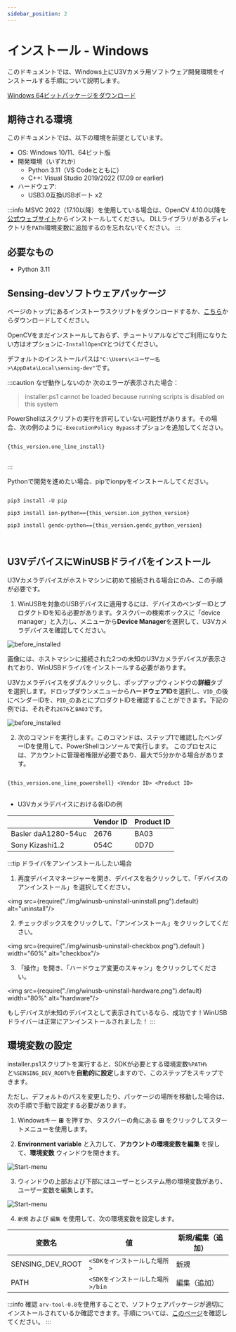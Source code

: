 ```yaml
---
sidebar_position: 2
---
```


# インストール - Windows
このドキュメントでは、Windows上にU3Vカメラ用ソフトウェア開発環境をインストールする手順について説明します。


<div class="jsx-section">
<div class="board">
<a class="card" href={this_version.latest_installer_URL}>Windows 64ビットパッケージをダウンロード</a>
</div></div>

## 期待される環境

このドキュメントでは、以下の環境を前提としています。

* OS: Windows 10/11、64ビット版
* 開発環境（いずれか）
    * Python 3.11（VS Codeとともに）
    * C++: Visual Studio 2019/2022 (17.09 or earlier)
* ハードウェア:
    * USB3.0互換USBポート x2

:::info
MSVC 2022（17.10以降）を使用している場合は、OpenCV 4.10.0以降を[公式ウェブサイト](https://opencv.org/)からインストールしてください。
DLLライブラリがあるディレクトリを`PATH`環境変数に追加するのを忘れないでください。
:::

## 必要なもの

* Python 3.11

## Sensing-devソフトウェアパッケージ

ページのトップにあるインストーラスクリプトをダウンロードするか、<a href={this_version.latest_installer_URL}>こちら</a>からダウンロードしてください。

<AddMsiInstructionIfLatest islatest={this_version.is_latest} version={this_version.latest_version}/>

OpenCVをまだインストールしておらず、チュートリアルなどでご利用になりたい方はオプションに`-InstallOpenCV`とつけてください。

デフォルトのインストールパスは`"C:\Users\<ユーザー名>\AppData\Local\sensing-dev"`です。

:::caution なぜ動作しないのか
次のエラーが表示された場合：

> installer.ps1 cannot be loaded because running scripts is disabled on this system

PowerShellはスクリプトの実行を許可していない可能性があります。その場合、次の例のように`-ExecutionPolicy Bypass`オプションを追加してください。

<pre>
<code class="language-powershell">
{this_version.one_line_install}
</code>
</pre>
:::

Pythonで開発を進めたい場合、pipでionpyをインストールしてください。

<pre>
<code class="language-bash">
pip3 install -U pip<br />
pip3 install ion-python=={this_version.ion_python_version}<br />
pip3 install gendc-python=={this_version.gendc_python_version}<br />
</code>
</pre>


## U3VデバイスにWinUSBドライバをインストール

U3Vカメラデバイスがホストマシンに初めて接続される場合にのみ、この手順が必要です。

1. WinUSBを対象のUSBデバイスに適用するには、デバイスのベンダーIDとプロダクトIDを知る必要があります。タスクバーの検索ボックスに「device manager」と入力し、メニューから**Device Manager**を選択して、U3Vカメラデバイスを確認してください。

![before_installed](./img/winusb-install-before_installed.png)

画像には、ホストマシンに接続された2つの未知のU3Vカメラデバイスが表示されており、WinUSBドライバをインストールする必要があります。

U3Vカメラデバイスをダブルクリックし、ポップアップウィンドウの**詳細**タブを選択します。ドロップダウンメニューから**ハードウェアID**を選択し、`VID_`の後にベンダーIDを、`PID_`のあとにプロダクトIDを確認することができます。下記の例では、それぞれ`2676`と`BA03`です。

![before_installed](./img/winusb-install-vendorid.png)

2. 次のコマンドを実行します。このコマンドは、ステップ1で確認したベンダーIDを使用して、PowerShellコンソールで実行します。
このプロセスには、アカウントに管理者権限が必要であり、最大で5分かかる場合があります。

<pre>
<code class="language-powershell">
{this_version.one_line_powershell} &lt;Vendor ID&gt; &lt;Product ID&gt;
</code>
</pre>

* U3Vカメラデバイスにおける各IDの例

|                     | Vendor ID | Product ID |
|---------------------|-----------|------------|
| Basler daA1280-54uc | 2676      | BA03       |
| Sony Kizashi1.2     | 054C      | 0D7D       |

:::tip ドライバをアンインストールしたい場合

1. 再度デバイスマネージャーを開き、デバイスを右クリックして、「デバイスのアンインストール」を選択してください。

<img src={require("./img/winusb-uninstall-uninstall.png").default} alt="uninstall"/>

2. チェックボックスをクリックして、「アンインストール」をクリックしてください。

<img src={require("./img/winusb-uninstall-checkbox.png").default } width="60%" alt="checkbox"/>

3. 「操作」を開き、「ハードウェア変更のスキャン」をクリックしてください。

<img src={require("./img/winusb-uninstall-hardware.png").default} width="80%" alt="hardware"/>

もしデバイスが未知のデバイスとして表示されているなら、成功です！WinUSBドライバーは正常にアンインストールされました！
:::


## 環境変数の設定

installer.ps1スクリプトを実行すると、SDKが必要とする環境変数`%PATH%`と`%SENSING_DEV_ROOT%`を**自動的に設定**しますので、このステップをスキップできます。

ただし、デフォルトのパスを変更したり、パッケージの場所を移動した場合は、次の手順で手動で設定する必要があります。

1. Windowsキー **&#8862;** を押すか、タスクバーの角にある **&#8862;** をクリックしてスタートメニューを使用します。

2. **Environment variable** と入力して、**アカウントの環境変数を編集** を探して、**環境変数** ウィンドウを開きます。

![Start-menu](./img/start-menu.png)

3. ウィンドウの上部および下部にはユーザーとシステム用の環境変数があり、ユーザー変数を編集します。

![Start-menu](./img/environment-variables.png)

4. `新規` および `編集` を使用して、次の環境変数を設定します。

| 変数名 | 値 | 新規/編集（追加） |
| --------   | ------- | ------- |
| SENSING_DEV_ROOT | `<SDKをインストールした場所>` | 新規 |
| PATH | `<SDKをインストールした場所>/bin` | 編集（追加） |

:::info 確認
`arv-tool-0.8`を使用することで、ソフトウェアパッケージが適切にインストールされているか確認できます。手順については、[このページ](../external/aravis/arv-tools.md)を確認してください。
:::
